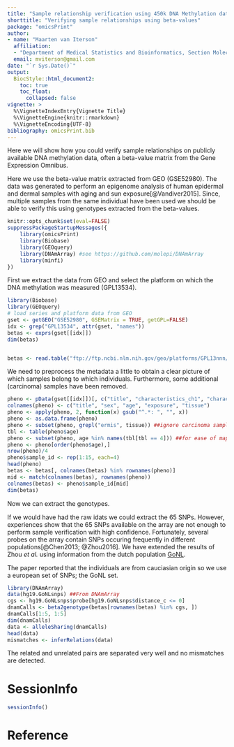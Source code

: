 ```yaml
---
title: "Sample relationship verification using 450k DNA Methylation data: beta-values"
shorttitle: "Verifying sample relationships using beta-values"
package: "omicsPrint"
author: 
- name: "Maarten van Iterson"
  affiliation: 
  - "Department of Medical Statistics and Bioinformatics, Section Moleculair Epidemiology, Leiden University Medical Center"
  email: mviterson@gmail.com
date: "`r Sys.Date()`"
output: 
  BiocStyle::html_document2:
    toc: true
    toc_float:
      collapsed: false
vignette: >
  %\VignetteIndexEntry{Vignette Title}
  %\VignetteEngine{knitr::rmarkdown}
  %\VignetteEncoding{UTF-8}
bibliography: omicsPrint.bib
---
```


Here we will show how you could verify sample relationships on
publicly available DNA methylation data, often a beta-value matrix
from the Gene Expression Omnibus.

Here we use the beta-value matrix extracted from GEO (GSE52980). The
data was generated to perform an epigenome analysis of human epidermal
and dermal samples with aging and sun exposure[@Vandiver2015]. Since,
multiple samples from the same individual have been used we should be
able to verify this using genotypes extracted from the beta-values.


```r
knitr::opts_chunk$set(eval=FALSE)
suppressPackageStartupMessages({
    library(omicsPrint)
    library(Biobase)
    library(GEOquery)
    library(DNAmArray) #see https://github.com/molepi/DNAmArray     
    library(minfi)
})
```

First we extract the data from GEO and select the platform on which
the DNA methylation was measured (GPL13534).

```r
library(Biobase)
library(GEOquery)
# load series and platform data from GEO
gset <- getGEO("GSE52980", GSEMatrix = TRUE, getGPL=FALSE)
idx <- grep("GPL13534", attr(gset, "names"))
betas <- exprs(gset[[idx]])
dim(betas)


betas <- read.table("ftp://ftp.ncbi.nlm.nih.gov/geo/platforms/GPL13nnn/GPL13534/suppl/GPL13534%5FHumanMethylation450%5F15017482%5Fv%2E1%2E1%2Ecsv%2Egz")
```

We need to preprocess the metadata a little to obtain a clear picture
of which samples belong to which individuals. Furthermore, some
additional (carcinoma) samples have been removed.

```r
pheno <- pData(gset[[idx]])[, c("title", "characteristics_ch1", "characteristics_ch1.1",  "characteristics_ch1.2", "characteristics_ch1.3")]
colnames(pheno) <- c("title", "sex", "age", "exposure", "tissue")
pheno <- apply(pheno, 2, function(x) gsub("^.*: ", "", x))
pheno <- as.data.frame(pheno)
pheno <- subset(pheno, grepl("ermis", tissue)) ##ignore carcinoma samples
tbl <- table(pheno$age)
pheno <- subset(pheno, age %in% names(tbl[tbl == 4])) ##for ease of mapping to same individual
pheno <- pheno[order(pheno$age),]
nrow(pheno)/4
pheno$sample_id <- rep(1:15, each=4)
head(pheno)
betas <- betas[, colnames(betas) %in% rownames(pheno)]
mid <- match(colnames(betas), rownames(pheno))
colnames(betas) <- pheno$sample_id[mid]
dim(betas)
```

Now we can extract the genotypes. 

If we would have had the raw idats we could extract the 65
SNPs. However, experiences show that the 65 SNPs available on the
array are not enough to perform sample verification with high
confidence. Fortunately, several probes on the array contain SNPs
occuring frequently in different populations[@Chen2013; @Zhou2016]. We
have extended the results of Zhou *et al.* using information from the
dutch population [GoNL](http://www.nlgenome.nl/).

The paper reported that the individuals are from cauciasian origin so
we use a european set of SNPs; the GoNL set.

```r
library(DNAmArray)
data(hg19.GoNLsnps) ##From DNAmArray
cgs <- hg19.GoNLsnps$probe[hg19.GoNLsnps$distance_c <= 0]
dnamCalls <- beta2genotype(betas[rownames(betas) %in% cgs, ])
dnamCalls[1:5, 1:5]
dim(dnamCalls)
data <- alleleSharing(dnamCalls)
head(data)
mismatches <- inferRelations(data)
```

The related and unrelated pairs are separated very well and no
mismatches are detected.

# SessionInfo #

```r
sessionInfo()
```

# Reference #

